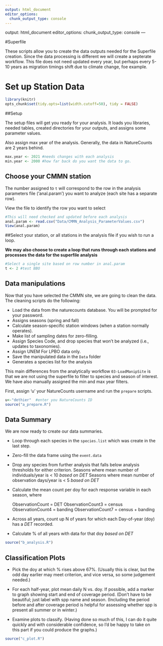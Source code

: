 ```yaml
---
output: html_document
editor_options: 
  chunk_output_type: console
---
```

output: html_document
editor_options: 
  chunk_output_type: console
---

#Superfile

These scripts allow you to create the data outputs needed for the Superfile creation. Since the data processing is different we will create a septerate workflow. This file does not need updated every year, but perhaps every 5-10 years as migration timings shift due to climate change, foe example. 


# Set up Station Data {#Setup3}

```r

library(knitr)
opts_chunk$set(tidy.opts=list(width.cutoff=50), tidy = FALSE)

```

##Setup

The setup files will get you ready for your analysis. It loads you libraries, needed tables, created directories for your outputs, and assigns some parameter values. 

Also assign max year of the analysis. Generally, the data in NatureCounts are 2 years behind. 

```r

max.year <- 2021 #needs changes with each analysis
min.year <- 2000 #how far back do you want the data to go. 

```

## Choose your CMMN station {#Setup3.1}

The number assigned to `t` will correspond to the row in the analysis parameters file ('anal.param') you want to analyze (each site has a separate row).

View the file to identify the row you want to select
```r

#This will need checked and updated before each analysis
anal.param <- read.csv("Data/CMMN_Analysis_ParameterValues.csv") 
View(anal.param)

```

##Select your station, or all stations in the analysis file if you wish to run a loop. 

**We may also choose to create a loop that runs through each stations and processes the data for the superfile analysis**
```r

#Select a single site based on row number in anal.param
t <- 2 #test BBO

```

## Data manipulations {#Setup3.2}

Now that you have selected the CMMN site, we are going to clean the data. The cleaning scripts do the following: 

  - Load the data from the naturecounts database. You will be prompted for your password.
  - Assigns seasons (spring and fall)
  - Calculate season-specific station windows (when a station normally operates).
  - Make list of sampling dates for zero-filling.
  - Assign Species Code, and drop species that won't be analyzed (i.e., updates to taxonomies).
  - Assign UNEM For LPBO data only.
  - Save the manipulated data in the `Data` folder
  - Generates a species list for the analysis

This main differences from the analytically workflow `03-LoadManipSite` is that we are not using the superfile to filter to species and season of interest. We have also manually assigned the min and max year filters. 
  
First, assign 'u' your NatureCounts username and run the `prepare` scripts.

```r
  
u<-"dethier"  #enter you NatureCounts ID
source("a_prepare.R")

```

## Data Summary

We are now ready to create our data summaries.  

  - Loop through each species in the `species.list` which was create in the last step.
  - Zero-fill the data frame using the `event.data` 
  - Drop any species from further analysis that falls below analysis thresholds for either criterion.
      Seasons where mean number of individuals/year is < 10 *based on DET*
      Seasons where mean number of observation days/year is < 5 *based on DET*
  - Calculate the mean count per doy for each response variable in each season, where
  
    ObservationCount = DET
    ObservationCount3 = census
    ObservationCount4 = banding
    ObservationCount7 = census + banding
    
  - Across all years, count up N of years for which each Day-of-year (doy) has a *DET* recorded.
  -	Calculate % of all years with data for that doy *based on DET*


```r

source("b_analysis.R")

```

## Classification Plots

    
-	Pick the doy at which % rises above 67%.  (Usually this is clear, but the odd day earlier may meet criterion, and vice versa, so some judgement needed.)

-	For each half-year, plot mean daily N vs. doy.  If possible, add a marker to graph showing start and end of coverage period. (Don’t have to be beautiful; just label with spp name and season. (Including the period before and after coverage period is helpful for assessing whether spp is present all summer or in winter.)

-	Examine plots to classify.  (Having done so much of this, I can do it quite quickly and with considerable confidence, so I’d be happy to take on this part if you could produce the graphs.)


```r

source("c_plot.R")

```

